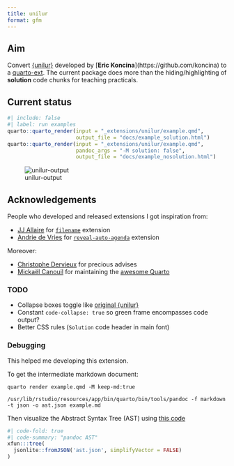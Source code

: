 ```yaml
---
title: unilur
format: gfm
---
```


## Aim

Convert [{unilur}](https://github.com/koncina/unilur) developed by \[**Eric Koncina**\](https://github.com/koncina) to a [quarto-ext](https://github.com/quarto-ext). The current package does more than the hiding/highlighting of **solution** code chunks for teaching practicals.

## Current status

```r
#| include: false
#| label: run examples
quarto::quarto_render(input = "_extensions/unilur/example.qmd",
                      output_file = "docs/example_solution.html")
quarto::quarto_render(input = "_extensions/unilur/example.qmd",
                      pandoc_args = "-M solution: false",
                      output_file = "docs/example_nosolution.html")
```

![unilur-output](unilur-ext_2022-09-06%2015-52-22.png)

## Acknowledgements

People who developed and released extensions I got inspiration from:

-   [JJ Allaire](https://github.com/jjallaire) for [`filename`](https://github.com/quarto-ext/code-filename) extension
-   [Andrie de Vries](https://github.com/andrie) for [`reveal-auto-agenda`](https://github.com/andrie/reveal-auto-agenda) extension

Moreover:

-   [Christophe Dervieux]() for precious advises
-   [Mickaël Canouil](https://github.com/mcanouil/) for maintaining the [awesome Quarto](https://github.com/mcanouil/awesome-quarto)

### TODO

-   Collapse boxes toggle like [original {unilur}](http://koncina.github.io/unilur/articles/custom-boxes.html)
-   Constant `code-collapse: true` so green frame encompasses code output?
-   Better CSS rules (`Solution` code header in main font)

### Debugging

This helped me developing this extension.

To get the intermediate markdown document:

    quarto render example.qmd -M keep-md:true

    /usr/lib/rstudio/resources/app/bin/quarto/bin/tools/pandoc -f markdown -t json -o ast.json example.md

Then visualize the Abstract Syntax Tree (AST) using [this code](https://bookdown.org/yihui/rmarkdown-cookbook/lua-filters.html)

```r
#| code-fold: true
#| code-summary: "pandoc AST"
xfun:::tree(
  jsonlite::fromJSON('ast.json', simplifyVector = FALSE)
)
```

